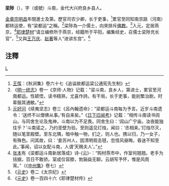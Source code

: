 '''梁陟'''（{{bd|?||?|}}），字（或號）斗南，金代大兴府良乡县人。

[[金章宗|金章宗]][[明昌|明昌]]年間進士及第。歷官司农少卿，长于吏事，<ref>[[王恽|王恽]]：《秋涧集》卷六十七《追谥故都运梁公通宪先生制》</ref>累官至同知南京路（河南）都转运使，有“梁都运”之稱。<ref>《[[明一统志|明一统志]]》卷一《京师·人物》记载：“梁斗南，良乡人，第进士，累官至河南都运。性颖悟，读书精熟，尤喜作詩。有干局，长于吏事，能剖繁治剧，时辈服其通敏。”</ref>梁陟為一介儒士，向來排斥[[佛教|佛教]]。<ref>[[元好问|元好问]]《续夷坚志》卷三《呂內翰遗命》：“梁都运斗南每为予言。近岁斗南遗令：‘送终不以僧佛从事。’有自来矣。”《[[日下旧闻考|日下旧闻考]]》记载：“相传斗南读书闾山。与同舍生论及鬼神，斗南以为不足畏。同舍生曰：‘闾山广宁庙，汝夜能独往乎？’斗南诺之，乃约垩壁为验。至则遥见灯烛，闻曰：‘丞相来。’灯烛尽灭，随以笔垩殿壁。至东北隅，暗中触一物，扪之，则人也。携以归，乃一女子，有殊色。问其故，曰：‘妾苏州人，因清明观击毬，忽怪风昼晦，昏迷不知至此。’事闻，诏以女配斗南，人谓‘天赐夫人’。”</ref>入元，定居燕京，<ref>[[张本|张本]]有《梁都运斗南新居落成》诗-{云}-：“购材燕市中，作室何翘翘。老手为拮据，百日不敢骄。室成仅容膝，勃谿益无聊。云胡写予怀，惟是风雨宵。”（《[[中州集|中州集]]》卷七）</ref>[[耶律楚材|耶律楚材]]“请立编修所于燕京，经籍所于平阳，编集经史，召儒士梁陟充长官”，<ref>《[[元史|元史]]》卷二《太宗纪》</ref>又與[[王万庆|王万庆]]、[[赵著|赵著]]等人“进讲东宫”。<ref>《[[元史|元史]]》卷一百四十六《耶律楚材传》</ref>

==注釋==
{{reflist|2}}
[[category:金朝官員|L]]